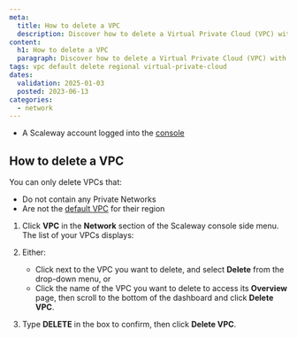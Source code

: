 ```yaml
---
meta:
  title: How to delete a VPC
  description: Discover how to delete a Virtual Private Cloud (VPC) with the Scaleway console. Follow our straightforward guide to safely remove your VPC and manage your cloud infrastructure efficiently."
content:
  h1: How to delete a VPC
  paragraph: Discover how to delete a Virtual Private Cloud (VPC) with the Scaleway console. Follow our straightforward guide to safely remove your VPC and manage your cloud infrastructure efficiently."
tags: vpc default delete regional virtual-private-cloud
dates:
  validation: 2025-01-03
  posted: 2023-06-13
categories:
  - network
---
```


<Macro id="requirements" />

- A Scaleway account logged into the [console](https://console.scaleway.com)

## How to delete a VPC

You can only delete VPCs that:
- Do not contain any Private Networks
- Are not the [default VPC](/network/vpc/concepts/#default-vpc) for their region

1. Click **VPC** in the **Network** section of the Scaleway console side menu. The list of your VPCs displays:

    <Lightbox src="scaleway-default-vpc.webp" alt="" />

2. Either:
    - Click <Icon name="more" /> next to the VPC you want to delete, and select **Delete** from the drop-down menu, or
    - Click the name of the VPC you want to delete to access its **Overview** page, then scroll to the bottom of the dashboard and click **Delete VPC**.

3. Type **DELETE** in the box to confirm, then click **Delete VPC**.


